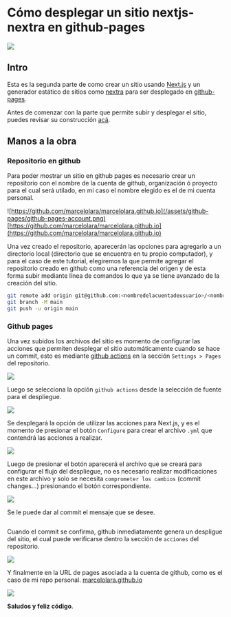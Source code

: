 

# Cómo desplegar un sitio nextjs-nextra en github-pages

![](/assets/github-pages/github-pages.png)


## Intro
Esta es la segunda parte de como crear un sitio usando [Next.js](https://nextjs.org) y un generador estático
de sitios como [nextra](https://nextra.site) para ser desplegado en [github-pages](https://pages.github.com).

Antes de comenzar con la parte que permite subir y desplegar el sitio, puedes revisar su construcción 
[acá](/next-nextra).


## Manos a la obra

### Repositorio en github
Para poder mostrar un sitio en github pages es necesario crear un repositorio con el nombre de la cuenta de github,
organización ó proyecto para el cual será utilado, en mi caso el nombre elegido es el de mi cuenta personal.

![https://github.com/marcelolara/marcelolara.github.io](/assets/github-pages/github-pages-account.png)
[https://github.com/marcelolara/marcelolara.github.io](https://github.com/marcelolara/marcelolara.github.io)

Una vez creado el repositorio, aparecerán las opciones para agregarlo a un directorio local (directorio que se encuentra
en tu propio computador), y para el caso de este tutorial, elegiremos la que permite agregar el repositorio creado en 
github como una referencia del origen y de esta forma subir mediante línea de comandos lo que ya se tiene avanzado de la 
creación del sitio.

```bash filename="> Terminal" copy
git remote add origin git@github.com:<nombredelacuentadeusuario>/<nombredelrepositorio>.git
git branch -M main
git push -u origin main
```


### Github pages
Una vez subidos los archivos del sitio es momento de configurar las acciones que permiten desplegar el sitio automáticamente
cuando se hace un commit, esto es mediante [github actions](https://github.com/features/actions) en la sección 
`Settings > Pages` del repositorio.

![](/assets/github-pages/settings-pages.png)

Luego se selecciona la opción `github actions` desde la selección de fuente para el despliegue.

![](/assets/github-pages/deploy-from-github-actions.png)

Se desplegará la opción de utilizar las acciones para Next.js, y es el momento de presionar el botón `Configure` para
crear el archivo `.yml` que contendrá las acciones a realizar.

![](/assets/github-pages/nextjs-actions.png)

Luego de presionar el botón aparecerá el archivo que se creará para configurar el flujo del despliegue, no es necesario
realizar modificaciones en este archivo y solo se necesita `comprometer los cambios` (commit changes...) presionando 
el botón correspondiente.

![](/assets/github-pages/commit-changes.png)

Se le puede dar al commit el mensaje que se desee.

<Image src="/assets/github-pages/commit-message.png" alt="" width={400} height={400} />

Cuando el commit se confirma, github inmediatamente genera un despligue del sitio, el cual puede verificarse dentro la
sección de `acciones` del repositorio.

![](/assets/github-pages/repo-actions.png)

Y finalmente en la URL de pages asociada a la cuenta de github, como es el caso de mi repo personal.
[marcelolara.github.io](https://marcelolara.github.io)

![](/assets/github-pages/marcelolara-github-pages.png)





**Saludos y feliz código**.
<br />
<br />
<br />

<Comments />
